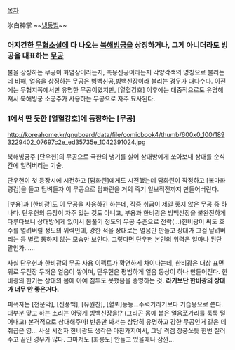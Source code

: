 [[목차]]

氷白神掌
~~[[냉동빔]]~~

=== 어지간한 [[무협소설]]에 다 나오는 [[북해빙궁]]을 상징하거나, 그게 아니더라도 빙공을 대표하는 [[무공]] ===
불을 상징하는 무공이 화염장이라든지, 축융신공이라든지 각양각색의 명칭으로 불리는데 비해, 얼음을 상징하는 무공은 빙백신공,빙백신장이라 불리는 경우가 대다수다.
이전에는 무협지쪽에서만 유명한 무공이였지만, [열혈강호] 이후에는 대중적으로도 유명해져서 북해빙궁 소궁주가 사용하는 무공으로 자주 묘사된다.


=== 1에서 딴 듯한 [열혈강호]에 등장하는 [무공] ===
http://koreahome.kr/gnuboard/data/file/comicbook4/thumb/600x0_100/1893229402_07697c2e_ed35735e_1042391024.jpg

북해빙궁주 [단우헌]의 무공으로 극한의 냉기를 실어 상대방에게 쏘아보내 상대를 순식간에 얼려버리는 기술.

단우헌이 첫 등장시에 시전하고 [담화린]에게도 시전했는데 담화린이 작정하고 [복마화령검]을 들고 덤벼들자 이 무공으로 담화린을 거의 죽기 일보직전까지 만들어버린다.

[부용]과 [한비광]도 이 무공을 사용하긴 하는데, 작중 취급이 제일 좋지 않은 무공 중 하나다. 단우헌의 등장이 자주 있는 것도 아니고, 부용과 한비광은 빙백신장을 불완전하게 다루다보니 상대방에게 있어서 몸풀기 정도의 무공 수준으로 전락(...)한비광이 써도 호수를 얼려버릴 정도의 위력인데, 강한 적을 상대로는 얼음만 만들고 상대가 그걸 날려버리는 등 별로 통하지 않는 모습만 보인다. 그렇다면 단우헌 본인의 위력은 얼마나 된단 말인가......

사실 단우헌과 한비광의 무공 사용 이펙트가 확연하게 차이나는데, 한비광은 대상 표면 위로 무진장 두꺼운 얼음이 쌓이며, 단우헌은 평범하게 얼음 동상이 하나 만들어진다. 한비광의 한기는 상대의 몸에 아예 침투도 못했음을 증명하는 것. '''라기보단 한비광의 상대가 너무 안 좋은거다.'''

피폭자는 [천운악], [진풍백], [유원찬], [혈뢰]등등...주력기라기보다 기습용으로 쓴다. 대부분 맞고 하는 소리는 어떻게 빙백신장을!? (그리곤 몸에 붙은 얼음쪼가리를 툭툭 털어내고) 본격적으로 상대해주마! 반응만 봐서는 상당히 유명하고 강한 무공인거 같은 데 취급은 영... 사실 시전자 한비광도 생각은 마찬가지여서, 그냥 격겜 장풍쏘듯 한번 질러주고 끝인 경우가 많다. 그마저도 [화룡도] 안들고 있을때나 잠깐...
